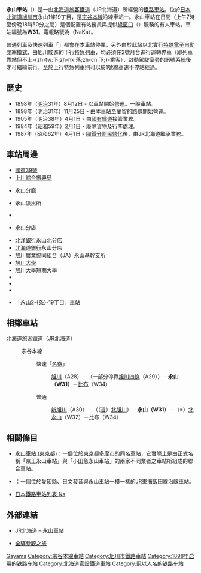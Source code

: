 {{noteTA
|T=zh-tw:永山車站 (北海道);zh-hk:永山站 (北海道);zh-cn:永山站 (北海道);
|1=zh-tw:新旭川車站;zh-hk:新旭川站;zh-cn:新旭川站;
|2=zh-tw:北永山車站;zh-hk:北永山站;zh-cn:北永山站;
|3=zh-tw:比布車站;zh-hk:比布站;zh-cn:比布站;
|4=zh-tw:旭川四條車站;zh-hk:旭川四條站;zh-cn:旭川四条站;
|5=zh-tw:旭川車站;zh-hk:旭川站;zh-cn:旭川站;
|6=zh-tw:北旭川車站;zh-hk:北旭川站;zh-cn:北旭川站;
}}
{{日本車站資訊
|公司色 = #2cb431
|文字色 = 
|站名 = 永山站
|圖片 = Nagayama Station (Hokkaidō).JPG
|pxl = 250px
|圖片說明 = 永山車站（攝於2004年6月）
|日文原名 = 永山
|平假名 = ながやま
|羅馬拼音 = Nagayama
|副站名 = 
|前一站 =A30 [[新旭川車站|新旭川]]*
|前一站距離 = 5.6
|後一站距離 = 2.1
|後一站 = [[北永山車站|北永山]] W32
|電報略號 = ナカ
|車站編號 = {{車站編號c|brown|W31}}
|停站路線數 = 
|所屬公司 = [[File:JR_logo_(hokkaido).svg|23px]][[北海道旅客鐵道|北海道旅客鐵道]]（JR北海道）
|所屬路線 = {{Color|#954a35|■}}[[宗谷本線|宗谷本線]]
|距離 = 9.3
|起點站 = [[旭川車站|旭川]]
|所在地 = [[北海道|北海道]][[旭川市|旭川市]]永山1條19丁目
|車站構造 = 側式月台
|月台配置 = 2面2線
|啟用年月日 = 1898年（[[明治|明治]]31年）8月12日
|廢站年月日 = 
|乘客人數 = 486
|上下車人次 = 
|統計年度 = 2012年
|轉車 = 
|備註 = 設有[[綠窗口|綠窗口]]
|全寬備註 = * 此區間有貨物站[[北旭川站|北旭川站]]，距離本站2.7公里。
}}
'''永山車站'''（{{jpn|j=永山駅|hg=ながやまえき|rm=Nagayama eki|f=y}}）是一由[[北海道旅客鐵道|北海道旅客鐵道]]（JR北海道）所經營的[[鐵路車站|鐵路車站]]，位於[[日本|日本]][[北海道|北海道]][[旭川市|旭川市]]永山1條19丁目，是[[宗谷本線|宗谷本線]]沿線車站一。永山車站在日間（上午7時至傍晚18時50分之間）是個配置有站務員與提供[[綠窗口|綠窗口]]（{{lang|ja|みどりの窓口}}）服務的有人車站。車站編號為'''W31'''。電報略號為'''{{lang|ja|ナカ}}'''（NaKa）。

普通列車及快速列車「{{Link-ja|名寄|なよろ (列車)}}」都會在本車站停靠，另外由於此站以北實行[[閉塞_(鐵路)|特殊電子自動閉塞模式]]，由旭川駛進的下行[[特別急行列車|特急列車]]，均必須在2號月台進行運轉停車（即列車靠站但不上-{zh-tw:下;zh-hk:落;zh-cn:下;}-乘客），啟動駕駛室旁的訊號系統後才可繼續前行，至於上行特急列車則可以於1號線高速不停站經過。

== 歷史 ==
* 1898年（[[明治|明治]]31年）8月12日 - 以{{Link-ja|北海道官設鐵路|北海道官設鉄道}}車站開始營運。一般車站。
* 1898年（明治31年）11月25日 - 由本車站至蘭留的路線開始營運。
* 1905年（明治38年）4月1日 - 由[[日本國有鐵道|國有鐵道]]接管業務。
* 1984年（[[昭和|昭和]]59年）2月1日 - 廢除貨物及行李處理。
* 1987年（昭和62年）4月1日 - [[國鐵分割民營化|國鐵分割民營化]]後，由JR北海道繼承業務。

== 車站周邊 ==
* [[國道39號|國道39號]]
* [[上川綜合振興局|上川綜合振興局]]
* {{Link-ja|旭川市政廳|旭川市役所}}永山分廳
* {{Link-ja|旭川東警察署|旭川東警察署}}永山派出所
* {{Link-ja|永山郵政局|永山郵便局}}
* {{Link-ja|旭川信用金庫|旭川信用金庫}}永山分店
* [[北洋銀行|北洋銀行]]永山北分店
* [[北海道銀行|北海道銀行]]永山分店
* 旭川農業協同組合（JA{{lang|ja|あさひかわ}}）永山基幹支所
* [[旭川大學|旭川大學]]
* 旭川大學短期大學
* {{Link-ja|旭川大學高等學校|旭川大学高等学校}}
* {{Link-ja|永山神社|永山神社}}
* {{Link-ja|永山新川|永山新川}}
* {{Link-ja|道北巴士|道北バス}}「永山2-{条}-19丁目」車站

== 相鄰車站 ==
; 北海道旅客鐵道（JR北海道）
: {{Color|#954a35|■}}宗谷本線
:: 快速「[[名寄號列車|名寄]]」
::: [[旭川站|旭川]]（A28）－（一部分停靠[[旭川四條站|旭川四條]]（A29））－'''永山（W31）'''－[[比布站|比布]]（W34）
:: 普通
::: [[新旭川站|新旭川]]（A30）－（（[[貨物站|貨]]）[[北旭川站|北旭川]]）－'''永山（W31）'''－（※）[[北永山站|北永山]]（W32）－比布（W34）

==相關條目==
* [[永山車站_(東京都)|永山車站 (東京都)]]：一個位於[[東京都|東京都]][[多摩市|多摩市]]的同名車站，它實際上是由正式名稱「京王永山車站」與「小田急永山車站」的兩家不同業者之車站所組成的聯合車站。
* {{link-ja|長山車站|長山駅}}：一個位於[[愛知縣|愛知縣]]、日文發音與永山車站一模一樣的[[JR東海|JR東海]][[飯田線|飯田線]]沿線車站。
* [[日本鐵路車站列表_Na|日本鐵路車站列表 Na]]

== 外部連結 ==
* {{ja}}[http://www.jrhokkaido.co.jp/network/station/station.html#4463 JR北海道 – 永山車站] {{Wayback|url=http://www.jrhokkaido.co.jp/network/station/station.html#4463 |date=20190202042725 }}
* {{ja}}[http://www.tsuchibuta.com/jr-hokkaido/souyaline/04nagayama/04nagayama.htm 全驛參觀之旅] {{Wayback|url=http://www.tsuchibuta.com/jr-hokkaido/souyaline/04nagayama/04nagayama.htm |date=20190719075013 }}

{{宗谷本線}}

{{DEFAULTSORT:Nagayama}}
[[Category:日本鐵路車站_Na|Gayama]]
[[Category:宗谷本線車站|Category:宗谷本線車站]]
[[Category:旭川市鐵路車站|Category:旭川市鐵路車站]]
[[Category:1898年启用的铁路车站|Category:1898年启用的铁路车站]]
[[Category:北海道官設鐵道車站|Category:北海道官設鐵道車站]]
[[Category:冠以人名的铁路车站|Category:冠以人名的铁路车站]]